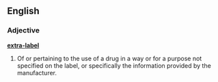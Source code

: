==English==

===Adjective===
'''[[extra-]][[label]]'''

# Of or pertaining to the use of a drug in a way or for a purpose not specified on the label, or specifically the information provided by the manufacturer.